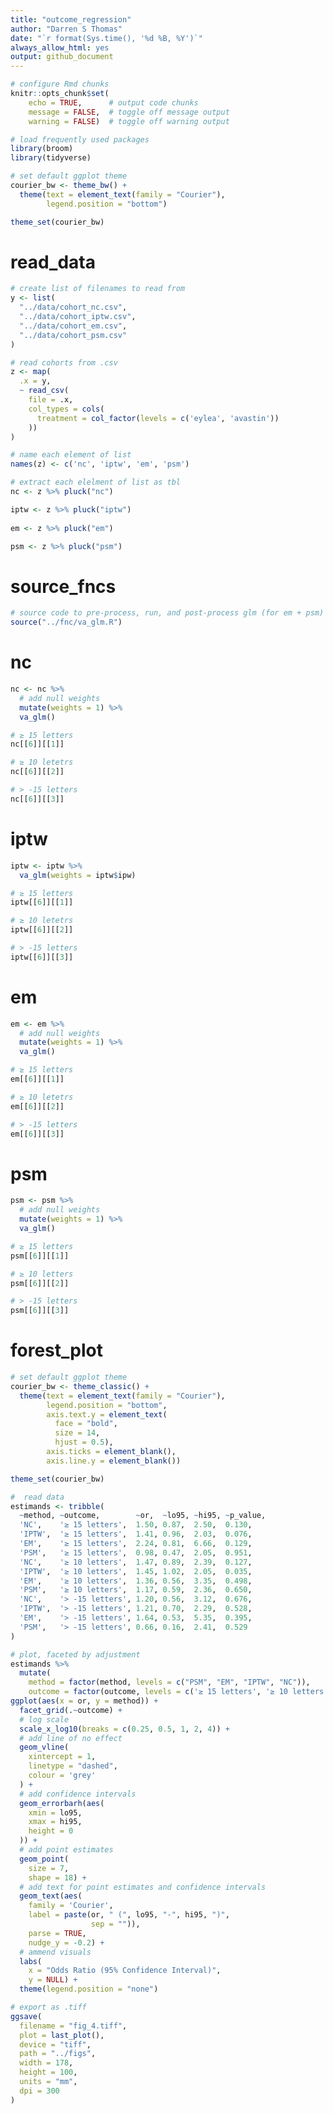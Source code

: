 ```yaml
---
title: "outcome_regression"
author: "Darren S Thomas"
date: "`r format(Sys.time(), '%d %B, %Y')`"
always_allow_html: yes
output: github_document
---
```


```r
# configure Rmd chunks
knitr::opts_chunk$set(
    echo = TRUE,      # output code chunks
    message = FALSE,  # toggle off message output 
    warning = FALSE)  # toggle off warning output

# load frequently used packages
library(broom)
library(tidyverse)

# set default ggplot theme
courier_bw <- theme_bw() +
  theme(text = element_text(family = "Courier"),
        legend.position = "bottom")

theme_set(courier_bw)
```

# read_data

```r
# create list of filenames to read from
y <- list(
  "../data/cohort_nc.csv",
  "../data/cohort_iptw.csv",
  "../data/cohort_em.csv",
  "../data/cohort_psm.csv"
)

# read cohorts from .csv
z <- map(
  .x = y,
  ~ read_csv(
    file = .x,
    col_types = cols(
      treatment = col_factor(levels = c('eylea', 'avastin'))
    ))
)

# name each element of list
names(z) <- c('nc', 'iptw', 'em', 'psm')

# extract each elelment of list as tbl
nc <- z %>% pluck("nc")

iptw <- z %>% pluck("iptw")
  
em <- z %>% pluck("em")

psm <- z %>% pluck("psm")
```

# source_fncs

```r
# source code to pre-process, run, and post-process glm (for em + psm)
source("../fnc/va_glm.R")
```

# nc

```r
nc <- nc %>% 
  # add null weights
  mutate(weights = 1) %>% 
  va_glm()
```

```r
# ≥ 15 letters
nc[[6]][[1]]
```

```r
# ≥ 10 letetrs 
nc[[6]][[2]]
```

```r
# > -15 letters
nc[[6]][[3]]
```

# iptw

```r
iptw <- iptw %>% 
  va_glm(weights = iptw$ipw)
```

```r
# ≥ 15 letters
iptw[[6]][[1]]
```

```r
# ≥ 10 letetrs 
iptw[[6]][[2]]
```

```r
# > -15 letters
iptw[[6]][[3]]
```

# em

```r
em <- em %>% 
  # add null weights
  mutate(weights = 1) %>% 
  va_glm()
```

```r
# ≥ 15 letters
em[[6]][[1]]
```

```r
# ≥ 10 letetrs 
em[[6]][[2]]
```

```r
# > -15 letters
em[[6]][[3]]
```

# psm

```r
psm <- psm %>% 
  # add null weights
  mutate(weights = 1) %>% 
  va_glm()
```

```r
# ≥ 15 letters
psm[[6]][[1]]
```

```r
# ≥ 10 letters 
psm[[6]][[2]]
```

```r
# > -15 letters
psm[[6]][[3]]
```

# forest_plot

```r
# set default ggplot theme
courier_bw <- theme_classic() +
  theme(text = element_text(family = "Courier"),
        legend.position = "bottom",
        axis.text.y = element_text(
          face = "bold", 
          size = 14,
          hjust = 0.5),
        axis.ticks = element_blank(),
        axis.line.y = element_blank())

theme_set(courier_bw)
```

```r
#  read data
estimands <- tribble(
  ~method, ~outcome,        ~or,  ~lo95, ~hi95, ~p_value,
  'NC',    '≥ 15 letters',  1.50, 0.87,  2.50,  0.130,
  'IPTW',  '≥ 15 letters',  1.41, 0.96,  2.03,  0.076,
  'EM',    '≥ 15 letters',  2.24, 0.81,  6.66,  0.129,
  'PSM',   '≥ 15 letters',  0.98, 0.47,  2.05,  0.951,
  'NC',    '≥ 10 letters',  1.47, 0.89,  2.39,  0.127,
  'IPTW',  '≥ 10 letters',  1.45, 1.02,  2.05,  0.035,
  'EM',    '≥ 10 letters',  1.36, 0.56,  3.35,  0.498,
  'PSM',   '≥ 10 letters',  1.17, 0.59,  2.36,  0.650,
  'NC',    '> -15 letters', 1.20, 0.56,  3.12,  0.676,
  'IPTW',  '> -15 letters', 1.21, 0.70,  2.29,  0.528,
  'EM',    '> -15 letters', 1.64, 0.53,  5.35,  0.395,
  'PSM',   '> -15 letters', 0.66, 0.16,  2.41,  0.529
)
```

```r
# plot, faceted by adjustment
estimands %>% 
  mutate(
    method = factor(method, levels = c("PSM", "EM", "IPTW", "NC")),
    outcome = factor(outcome, levels = c('≥ 15 letters', '≥ 10 letters', '> -15 letters'))) %>% 
ggplot(aes(x = or, y = method)) +
  facet_grid(.~outcome) +
  # log scale
  scale_x_log10(breaks = c(0.25, 0.5, 1, 2, 4)) +
  # add line of no effect
  geom_vline(
    xintercept = 1,
    linetype = "dashed",
    colour = 'grey'
  ) +
  # add confidence intervals
  geom_errorbarh(aes(
    xmin = lo95,
    xmax = hi95,
    height = 0
  )) +
  # add point estimates
  geom_point(
    size = 7,
    shape = 18) +
  # add text for point estimates and confidence intervals
  geom_text(aes(
    family = 'Courier',
    label = paste(or, " (", lo95, "-", hi95, ")",
                  sep = "")),
    parse = TRUE,
    nudge_y = -0.2) +
  # ammend visuals
  labs(
    x = "Odds Ratio (95% Confidence Interval)",
    y = NULL) +
  theme(legend.position = "none")
```

```r
# export as .tiff
ggsave(
  filename = "fig_4.tiff",
  plot = last_plot(),
  device = "tiff",
  path = "../figs",
  width = 178,
  height = 100,
  units = "mm",
  dpi = 300
)
```
